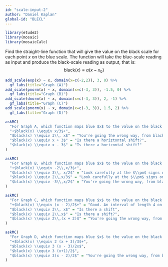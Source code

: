 ```yaml
---
id: "scale-input-2"
author: "Daniel Kaplan"
global-id: "BLECL"
---
```


```r
library(etude2)
library(mosaic)
library(mosaicCalc)
```

Find the straight-line function that will give the value on the black scale for each point $x$ on the blue scale. The function will take the blue-scale reading as input and produce the black-scale reading as output, that is:
$$\text{black}(x) \equiv a (x - x_0)$$

```r
add_scale(exp(x) ~ x, domain(x=c(-2,2)), 3, 0) %>% 
  gf_labs(title="Graph (A)")
add_scale(pnorm(x) ~ x, domain(x=c(-3, 3)), -1.5, 0) %>% 
  gf_labs(title="Graph (B)")
add_scale(dnorm(x) ~ x, domain(x=c(-3, 3)), 2, -1) %>% 
  gf_labs(title="Graph (C)")
add_scale(pnorm(x) ~ x, domain(x=c(-3, 3)), 1.5, 2) %>% 
  gf_labs(title="Graph (D)")
```

```r
askMC(
  "For Graph A, which function maps blue $x$ to the value on the black scale?",
  "+$black(x) \\equiv x/3$+",
  "$black(x) \\equiv 3\\, x$" = "You're going the wrong way, from black to blue.",
  "$black(x) \\equiv x + 3$" = "Is there a horiztontal shift?",
  "$black(x) \\equiv x - 3$" = "Is there a horizontal shift?"
)
```

```r
askMC(
  "For Graph B, which function maps blue $x$ to the value on the black scale?",
  "+$black(x) \\equiv -2\\,x/3$+",
  "$black(x) \\equiv 3\\, x/2$" = "Look carefully at the $\\pm$ signs on the scales.",
  "$black(x) \\equiv 2\\,x/3$" = "Look carefully at the $\\pm$ signs on the scales.",
  "$black(x) \\equiv -3\\,x/2$" = "You're going the wrong way, from black to blue."
)
```

```r
askMC(
  "For Graph C, which function maps blue $x$ to the value on the black scale?",
  "+$black(x) \\equiv (x - 2)/2$+" = "Good. An interval of length 4 on the blue scale (say, from 2 to 6) becomes an interval of length 2 on the black scale. So you know that blue to black involves dividing by 2.",
  "$black(x) \\equiv 3\\, x$" = "Is there a shift",
  "$black(x) \\equiv 2\\,x$" = "Is there a shift?",
  "$black(x) \\equiv 2\\,(x + 2)$" = "You're going the wrong way, from black to blue."
)
```

```r
askMC(
  "For Graph D, which function maps blue $x$ to the value on the black scale?",
  "+$black(x) \\equiv 2 (x + 3)/3$+",
  "$black(x) \\equiv 3 (x - 3)/2x$",
  "$black(x) \\equiv 3 (x+1)/2$",
  "$black(x) \\equiv 3(x - 2)/2$" = "You're going the wrong way, from black to blue."
)
```
